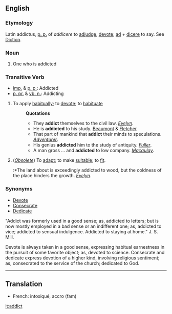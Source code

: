 ==English==

===Etymology===
Latin addictus, [[p. p.]] of ''addicere'' to [[adjudge]], [[devote]]; [[ad]] + [[dicere]] to say. See [[Diction]].

===Noun===
# One who is addicted 

===Transitive Verb===
*[[imp.]] & [[p. p.]]: Addicted
*[[p. pr.]] & [[vb. n.]]: Addicting


#To apply [[habitually]]; to [[devote]]; to [[habituate]] 
#:'''Quotations'''
#:*They '''addict''' themselves to the civil law. ''[[Evelyn]]''.
#:*He is '''addicted''' to his study. [[Beaumont]] & [[Fletcher]]
#:*That part of mankind that '''addict''' their minds to speculations. ''[[Adventurer]]''.
#:*His genius '''addicted''' him to the study of antiquity. ''[[Fuller]]''.
#:*A man gross ... and '''addicted''' to low company. ''[[Macaulay]]''.
#(''[[Obsolete]]'') To [[adapt]]; to make [[suitable]]; to [[fit]].
#:*The land about is exceedingly addicted to wood, but the coldness of the place hinders the growth. ''[[Evelyn]]''.

===Synonyms===
*[[Devote]]
*[[Consecrate]]
*[[Dedicate]] 


"Addict was formerly used in a good sense; as, addicted to letters; but is now mostly employed in a bad sense or an indifferent one; as, addicted to vice; addicted to sensual indulgence. Addicted to staying at home." J. S. Mill. 

Devote is always taken in a good sense, expressing habitual earnestness in the pursuit of some favorite object; as, devoted to science. Consecrate and dedicate express devotion of a higher kind, involving religious sentiment; as, consecrated to the service of the church; dedicated to God.


----
{{webster}}

==Translation==

* French: intoxiqué, accro (fam)

[[it:addict]]